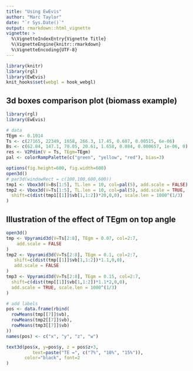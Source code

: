 ```yaml
---
title: "Using EwEvis"
author: "Marc Taylor"
date: "`r Sys.Date()`"
output: rmarkdown::html_vignette
vignette: >
  %\VignetteIndexEntry{Vignette Title}
  %\VignetteEngine{knitr::rmarkdown}
  %\VignetteEncoding{UTF-8}
---
```





```r
library(knitr)
library(rgl)
library(EwEvis)
knit_hooks$set(webgl = hook_webgl)
```


## 3d boxes comparison plot (biomass example)

```r
library(rgl)
library(EwEvis)

# data
TEgm <- 0.1014
Ts <- c(27165, 22349, 1658, 266.3, 17.45, 0.607, 0.00515, 6e-06)
Bs <- c(62.84, 147.1, 70.05, 20.61, 1.658, 0.084, 0.000657, 1e-06, 0)
res <- V2Pdim(V = Ts, TEgm=TEgm)
pal <- colorRampPalette(c("green", "yellow", "red"), bias=3)

options(fig.height=600, fig.width=600)
open3d()
# par3d(windowRect = c(100,100,600,600))
tmp1 <- Vbox3d(V=Bs[1:5], TL.len = 10, col=pal(5), add.scale = FALSE)
tmp2 <- Vbox3d(V=Ts[1:5], TL.len = 10, col=pal(5), add.scale = TRUE, 
  shift=c(dist(tmp1[[1]]$vb[1,1:2])*20,0,0), scale.len = 1000^(1/3)
)
```


## Illustration of the effect of TEgm on top angle
```r
open3d()
tmp <- Vpyramid3d(V=Ts[2:8], TEgm = 0.07, col=2:7, 
    add.scale = FALSE
)
tmp2 <- Vpyramid3d(V=Ts[2:8], TEgm = 0.1, col=2:7,
   shift=c(dist(tmp[[1]]$vb[1,1:2])*1.1,0,0),
   add.scale = FALSE
)
tmp3 <- Vpyramid3d(V=Ts[2:8], TEgm = 0.15, col=2:7,
  shift=c(dist(tmp[[1]]$vb[1,1:2])*1.1*2,0,0),
  add.scale = TRUE, scale.len = 1000^(1/3)
)

# add labels
pos <- data.frame(rbind(
  rowMeans(tmp[[7]]$vb),
  rowMeans(tmp2[[7]]$vb),
  rowMeans(tmp3[[7]]$vb)
))
names(pos) <- c("x", "y", "z", "w")

text3d(pos$x, y=pos$y, z = pos$z+3,
          text=paste("TE =", c("7%", "10%", "15%")),
       color="black", font=2
) 
```

